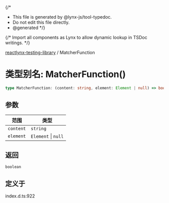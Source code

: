 {/*
* This file is generated by @lynx-js/tool-typedoc.
* Do not edit this file directly.
* @generated
*/}

{/* Import all components as Lynx to allow dynamic lookup in TSDoc writings. */}


[reactlynx-testing-library](/api/reactlynx-testing-library/index.mdx) / MatcherFunction

# 类型别名: MatcherFunction()

```ts
type MatcherFunction: (content: string, element: Element | null) => boolean;
```

## 参数

| 范围 | 类型 |
| ------ | ------ |
| `content` | `string` |
| `element` | `Element` \| `null` |

## 返回

`boolean`

## 定义于

index.d.ts:922
